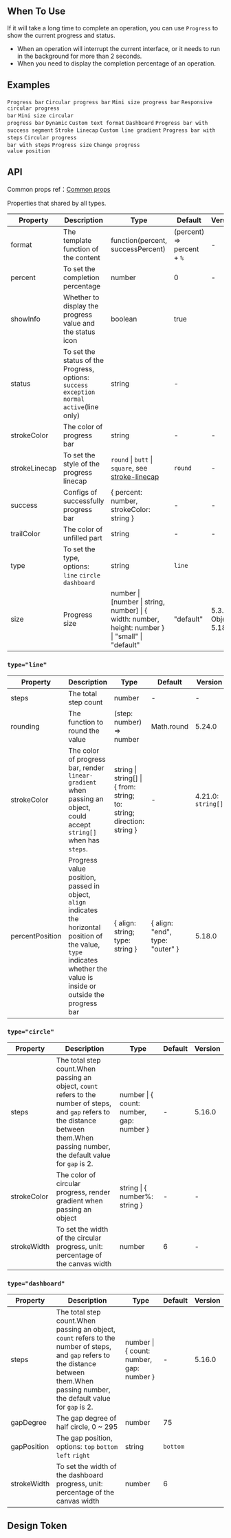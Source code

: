 

<Meta of={ProgressStories} />

        
## When To Use

If it will take a long time to complete an operation, you can use `Progress` to show the current progress and status.

- When an operation will interrupt the current interface, or it needs to run in the background for more than 2 seconds.
- When you need to display the completion percentage of an operation.

## Examples

<code src="./demo/line.tsx">Progress bar</code>
<code src="./demo/circle.tsx">Circular progress bar</code>
<code src="./demo/line-mini.tsx">Mini size progress bar</code>
<code src="./demo/circle-micro.tsx">Responsive circular progress bar</code>
<code src="./demo/circle-mini.tsx">Mini size circular progress bar</code>
<code src="./demo/dynamic.tsx">Dynamic</code>
<code src="./demo/format.tsx">Custom text format</code>
<code src="./demo/dashboard.tsx">Dashboard</code>
<code src="./demo/segment.tsx">Progress bar with success segment</code>
<code src="./demo/linecap.tsx">Stroke Linecap</code>
<code src="./demo/gradient-line.tsx">Custom line gradient</code>
<code src="./demo/steps.tsx">Progress bar with steps</code>
<code src="./demo/circle-steps.tsx" version="5.16.0">Circular progress bar with steps</code>
<code src="./demo/size.tsx">Progress size</code>
<code src="./demo/info-position.tsx" version="5.18.0">Change progress value position</code>

## API

Common props ref：[Common props](/docs/react/common-props)

Properties that shared by all types.

| Property | Description | Type | Default | Version |
| --- | --- | --- | --- | --- |
| format | The template function of the content | function(percent, successPercent) | (percent) => percent + `%` | - |
| percent | To set the completion percentage | number | 0 | - |
| showInfo | Whether to display the progress value and the status icon | boolean | true |
| status | To set the status of the Progress, options: `success` `exception` `normal` `active`(line only) | string | - |
| strokeColor | The color of progress bar | string | - | - |
| strokeLinecap | To set the style of the progress linecap | `round` \| `butt` \| `square`, see [stroke-linecap](https://developer.mozilla.org/docs/Web/SVG/Attribute/stroke-linecap) | `round` | - |
| success | Configs of successfully progress bar | \{ percent: number, strokeColor: string } | - | - |
| trailColor | The color of unfilled part | string | - | - |
| type | To set the type, options: `line` `circle` `dashboard` | string | `line` |
| size | Progress size | number \| \[number \| string, number] \| \{ width: number, height: number } \| "small" \| "default" | "default" | 5.3.0, Object: 5.18.0 |

### `type="line"`

| Property | Description | Type | Default | Version |
| --- | --- | --- | --- | --- |
| steps | The total step count | number | - | - |
| rounding | The function to round the value | (step: number) => number | Math.round | 5.24.0 |
| strokeColor | The color of progress bar, render `linear-gradient` when passing an object, could accept `string[]` when has `steps`. | string \| string[] \| \{ from: string; to: string; direction: string } | - | 4.21.0: `string[]` |
| percentPosition | Progress value position, passed in object, `align` indicates the horizontal position of the value, `type` indicates whether the value is inside or outside the progress bar | \{ align: string; type: string } | \{ align: \"end\", type: \"outer\" } | 5.18.0 |

### `type="circle"`

| Property | Description | Type | Default | Version |
| --- | --- | --- | --- | --- |
| steps | The total step count.When passing an object, `count` refers to the number of steps, and `gap` refers to the distance between them.When passing number, the default value for `gap` is 2. | number \| \{ count: number, gap: number } | - | 5.16.0 |
| strokeColor | The color of circular progress, render gradient when passing an object | string \| \{ number%: string } | - | - |
| strokeWidth | To set the width of the circular progress, unit: percentage of the canvas width | number | 6 | - |

### `type="dashboard"`

| Property | Description | Type | Default | Version |
| --- | --- | --- | --- | --- |
| steps | The total step count.When passing an object, `count` refers to the number of steps, and `gap` refers to the distance between them.When passing number, the default value for `gap` is 2. | number \| \{ count: number, gap: number } | - | 5.16.0 |
| gapDegree | The gap degree of half circle, 0 ~ 295 | number | 75 |
| gapPosition | The gap position, options: `top` `bottom` `left` `right` | string | `bottom` |
| strokeWidth | To set the width of the dashboard progress, unit: percentage of the canvas width | number | 6 |

## Design Token

``` <ComponentTokenTable component="Progress"></ComponentTokenTable>

